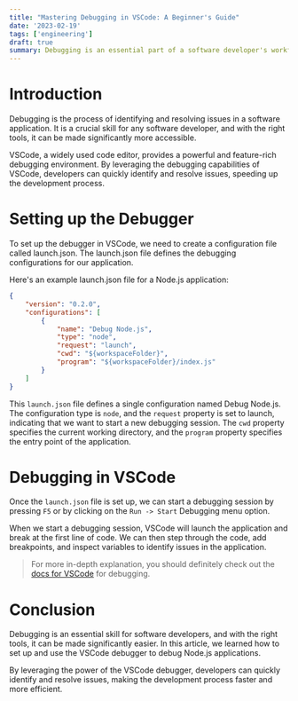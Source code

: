 ```yaml
---
title: "Mastering Debugging in VSCode: A Beginner's Guide"
date: '2023-02-19'
tags: ['engineering']
draft: true
summary: Debugging is an essential part of a software developer's workflow, helping to identify and resolve issues in the code. VSCode, one of the most popular code editors in the development community, provides a robust and user-friendly debugging experience. In this article, we'll take a deep dive into how to set up and use the VSCode debugger to debug Node.js applications.
---
```


# Introduction

Debugging is the process of identifying and resolving issues in a software application. It is a crucial skill for any software developer, and with the right tools, it can be made significantly more accessible.

VSCode, a widely used code editor, provides a powerful and feature-rich debugging environment. By leveraging the debugging capabilities of VSCode, developers can quickly identify and resolve issues, speeding up the development process.

# Setting up the Debugger

To set up the debugger in VSCode, we need to create a configuration file called launch.json. The launch.json file defines the debugging configurations for our application.

Here's an example launch.json file for a Node.js application:

```json
{
	"version": "0.2.0",
	"configurations": [
		{
			"name": "Debug Node.js",
			"type": "node",
			"request": "launch",
			"cwd": "${workspaceFolder}",
			"program": "${workspaceFolder}/index.js"
		}
	]
}
```

This `launch.json` file defines a single configuration named Debug Node.js. The configuration type is `node`, and the `request` property is set to launch, indicating that we want to start a new debugging session. The `cwd` property specifies the current working directory, and the `program` property specifies the entry point of the application.

# Debugging in VSCode

Once the `launch.json` file is set up, we can start a debugging session by pressing `F5` or by clicking on the `Run -> Start` Debugging menu option.

When we start a debugging session, VSCode will launch the application and break at the first line of code. We can then step through the code, add breakpoints, and inspect variables to identify issues in the application.

> For more in-depth explanation, you should definitely check out the [docs for VSCode](https://code.visualstudio.com/docs/editor/debugging) for debugging.

# Conclusion

Debugging is an essential skill for software developers, and with the right tools, it can be made significantly easier. In this article, we learned how to set up and use the VSCode debugger to debug Node.js applications.

By leveraging the power of the VSCode debugger, developers can quickly identify and resolve issues, making the development process faster and more efficient.
